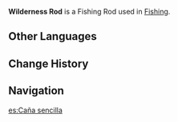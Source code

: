 {{Stub|Ingame footage of its usage}}
{{Item Infobox
|id           = 200900
|image        = Item Wilderness Rod.png
|type         = Fishing Rods
|invCategory  = Gadgets
|rarity       = 4
|effect       = A basic fishing rod.
|description  = A rather pedestrian-looking wooden fishing rod. Apart from being quite sturdy, {{sic|{{Not a typo|even to point}}}} where you could use it for self-defense, it lacks any sort of special features. But the old adage holds true &mdash; "the novice's rod shall be the tent-pole of their veterancy." Even the greatest anglers must surely have started with this simple implement.
|reusable     = Yes
|usage        = Fishing
|memento      = No
|source1      = Obtained during [[Exploding Population]]
}}
'''Wilderness Rod''' is a Fishing Rod used in [[Fishing]].
<!--
==Gallery==
-->
==Other Languages==
{{Other Languages
|en      = Wilderness Rod
|zhs     = 林野钓竿
|zhs_rm  = Línyě Diàogān
|zht     = 林野釣竿
|zht_rm  = Línyě Diàogān
|zh_tl   = Woodland Fishing Rod
|ja      = 林野の釣り竿
|ja_rm   = Rin'ya no Tsurizao<!--assumed reading-->
|ja_tl   = Fishing Rod of the Forest and Wilderness
|ko      = 야생 낚싯대
|ko_rm   = Yasaeng Naksitdae
|ko_tl   = Wild Fishing Rod
|es      = Caña sencilla
|es_tl   = Simple Fishing Rod
|fr      = Canne sauvage
|fr_tl   = Wild Rod
|ru      = Лесная удочка
|ru_tl   = 
|th      = Wilderness Rod
|vi      = Cần Câu Rừng Hoang
|vi_tl   = 
|de      = Wildnis-Angelrute
|de_tl   = Wilderness Fishing Rod
|id      = Wilderness Rod
|pt      = Vara Selvagem
|pt_tl   = 
}}

==Change History==
{{Change History|2.1}}

==Navigation==
{{Gadget Navbox}}

[[es:Caña sencilla]]
